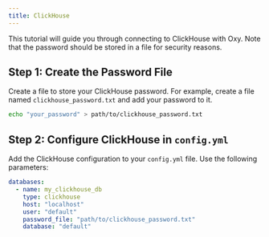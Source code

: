 ```yaml
---
title: ClickHouse
---
```


This tutorial will guide you through connecting to ClickHouse with Oxy. Note that the password should be stored in a file for security reasons.

## Step 1: Create the Password File

Create a file to store your ClickHouse password. For example, create a file named `clickhouse_password.txt` and add your password to it.

```sh
echo "your_password" > path/to/clickhouse_password.txt
```

## Step 2: Configure ClickHouse in `config.yml`

Add the ClickHouse configuration to your `config.yml` file. Use the following parameters:

```yaml
databases:
  - name: my_clickhouse_db
    type: clickhouse
    host: "localhost"
    user: "default"
    password_file: "path/to/clickhouse_password.txt"
    database: "default"
```
